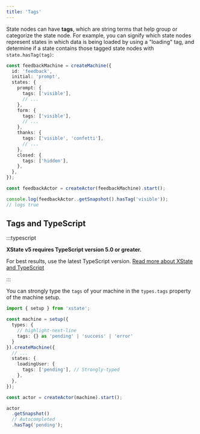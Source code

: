 ```yaml
---
title: 'Tags'
---
```


State nodes can have **tags**, which are string terms that help group or categorize the state node. For example, you can signify which state nodes represent states in which data is being loaded by using a "loading" tag, and determine if a state contains those tagged state nodes with `state.hasTag(tag)`:

```ts
const feedbackMachine = createMachine({
  id: 'feedback',
  initial: 'prompt',
  states: {
    prompt: {
      tags: ['visible'],
      // ...
    },
    form: {
      tags: ['visible'],
      // ...
    },
    thanks: {
      tags: ['visible', 'confetti'],
      // ...
    },
    closed: {
      tags: ['hidden'],
    },
  },
});

const feedbackActor = createActor(feedbackMachine).start();

console.log(feedbackActor..getSnapshot().hasTag('visible'));
// logs true
```

## Tags and TypeScript

:::typescript

**XState v5 requires TypeScript version 5.0 or greater.** 

For best results, use the latest TypeScript version. [Read more about XState and TypeScript](typescript.mdx)

:::

You can strongly type the `tags` of your machine in the `types.tags` property of the machine setup.

```ts
import { setup } from 'xstate';

const machine = setup({
  types: {
    // highlight-next-line
    tags: {} as 'pending' | 'success' | 'error'
  }
}).createMachine({
  // ...
  states: {
    loadingUser: {
      tags: ['pending'], // Strongly-typed
    },
  },
});

const actor = createActor(machine).start();

actor
  .getSnapshot()
  // Autocompleted
  .hasTag('pending');
```
